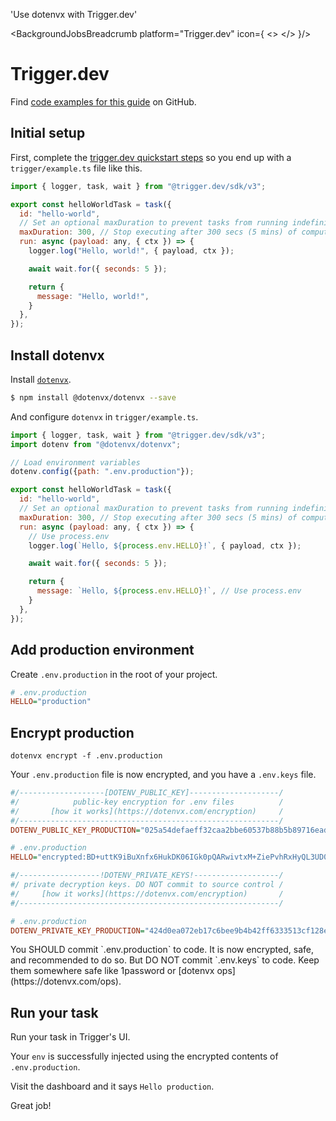 

  'Use dotenvx with Trigger.dev'

<BackgroundJobsBreadcrumb platform="Trigger.dev" icon={
  <>
    <TriggerdotdevIcon className="w-10 h-10 text-[#000000] dark:text-[#AFFD6D]" />
  </>
}/>
# Trigger.dev
<GuideHeading lead={description} />

<Note>
  Find <a href="https://github.com/dotenvx/examples/tree/main/background-jobs/triggerdotdev">code examples for this guide</a> on GitHub.
</Note>

## Initial setup

First, complete the [trigger.dev quickstart steps](https://trigger.dev/docs/quick-start) so you end up with a `trigger/example.ts` file like this.

```js {{ title: 'trigger/example.ts' }}
import { logger, task, wait } from "@trigger.dev/sdk/v3";

export const helloWorldTask = task({
  id: "hello-world",
  // Set an optional maxDuration to prevent tasks from running indefinitely
  maxDuration: 300, // Stop executing after 300 secs (5 mins) of compute
  run: async (payload: any, { ctx }) => {
    logger.log("Hello, world!", { payload, ctx });

    await wait.for({ seconds: 5 });

    return {
      message: "Hello, world!",
    }
  },
});
```

## Install dotenvx

Install [`dotenvx`](https://github.com/dotenvx/dotenvx).

```bash
$ npm install @dotenvx/dotenvx --save
```

And configure `dotenvx` in `trigger/example.ts`.

```js {{ title: 'trigger/example.ts' }}
import { logger, task, wait } from "@trigger.dev/sdk/v3";
import dotenv from "@dotenvx/dotenvx";

// Load environment variables
dotenv.config({path: ".env.production"});

export const helloWorldTask = task({
  id: "hello-world",
  // Set an optional maxDuration to prevent tasks from running indefinitely
  maxDuration: 300, // Stop executing after 300 secs (5 mins) of compute
  run: async (payload: any, { ctx }) => {
    // Use process.env
    logger.log(`Hello, ${process.env.HELLO}!`, { payload, ctx });

    await wait.for({ seconds: 5 });

    return {
      message: `Hello, ${process.env.HELLO}!`, // Use process.env
    }
  },
});
```

## Add production environment

Create `.env.production` in the root of your project.

```ini
# .env.production
HELLO="production"
```

## Encrypt production

```shell
dotenvx encrypt -f .env.production
```

Your `.env.production` file is now encrypted, and you have a `.env.keys` file.

```ini {{ title: ".env.production" }}
#/-------------------[DOTENV_PUBLIC_KEY]--------------------/
#/            public-key encryption for .env files          /
#/       [how it works](https://dotenvx.com/encryption)     /
#/----------------------------------------------------------/
DOTENV_PUBLIC_KEY_PRODUCTION="025a54defaeff32caa2bbe60537b88b5b89716eade6df08418d7a68f5c4f742be6"

# .env.production
HELLO="encrypted:BD+uttK9iBuXnfx6HukDK06IGk0pQARwivtxM+ZiePvhRxHyQL3UD0sf0ayLw/P5Y/BED//zRiTlUf6nENuu7QhNJ24g3uADfrDfhvYi/MOHjmfKyRiu+yOxSw6e+c0yRNukS+n8SxONnec="
```

```ini {{ title: ".env.keys" }}
#/------------------!DOTENV_PRIVATE_KEYS!-------------------/
#/ private decryption keys. DO NOT commit to source control /
#/     [how it works](https://dotenvx.com/encryption)       /
#/----------------------------------------------------------/

# .env.production
DOTENV_PRIVATE_KEY_PRODUCTION="424d0ea072eb17c6bee9b4b42ff6333513cf128ea3d5d60ccf79246ca7c3f786"
```

<Note>
  You SHOULD commit `.env.production` to code. It is now encrypted, safe, and recommended to do so. But DO NOT commit `.env.keys` to code. Keep them somewhere safe like 1password or [dotenvx ops](https://dotenvx.com/ops).
</Note>

## Run your task

Run your task in Trigger's UI.

Your `env` is successfully injected using the encrypted contents of `.env.production`.

<ScreenshotBrowser url="/assets/docs/triggerdotdev-hello-production.png" www="cloud.trigger.dev" />

Visit the dashboard and it says `Hello production`.

Great job!

<WellDone/>
